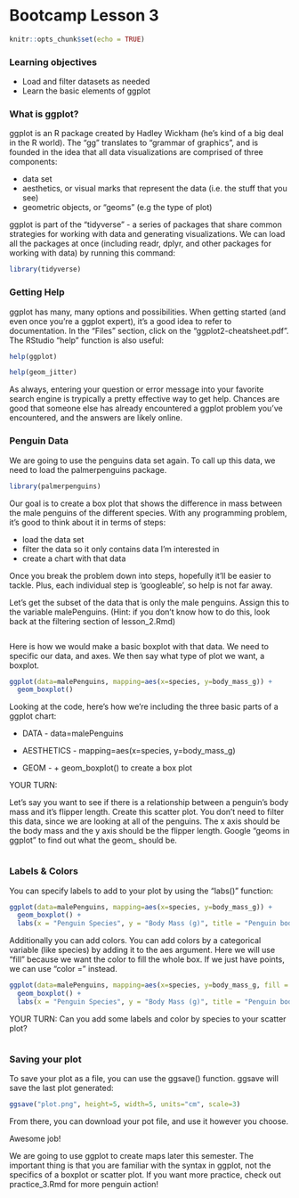# Bootcamp Lesson 3

```r
knitr::opts_chunk$set(echo = TRUE)
```

### Learning objectives  

- Load and filter datasets as needed
- Learn the basic elements of ggplot


### What is ggplot?

ggplot is an R package created by Hadley Wickham (he's kind of a big deal in the R world). The "gg" translates to "grammar of graphics", and is founded in the idea that all data visualizations are comprised of three components:

* data set
* aesthetics, or visual marks that represent the data (i.e. the stuff that you see)
* geometric objects, or "geoms" (e.g the type of plot)

ggplot is part of the "tidyverse" - a series of packages that share common strategies for working with data and generating visualizations. We can load all the packages at once (including readr, dplyr, and other packages for working with data) by running this command:

```r
library(tidyverse)
```


### Getting Help  
ggplot has many, many options and possibilities. When getting started (and even once you're a ggplot expert), it's a good idea to refer to documentation. In the "Files" section, click on the "ggplot2-cheatsheet.pdf". The RStudio "help" function is also useful:

```r
help(ggplot)
```

```r
help(geom_jitter)
```

As always, entering your question or error message into your favorite search engine is trypically a pretty effective way to get help. Chances are good that someone else has already encountered a ggplot problem you've encountered, and the answers are likely online.


### Penguin Data

We are going to use the penguins data set again. To call up this data, we need to load the palmerpenguins package. 

```r
library(palmerpenguins)
```


Our goal is to create a box plot that shows the difference in mass between the male penguins of the different species. With any programming problem, it's good to think about it in terms of steps:

* load the data set
* filter the data so it only contains data I'm interested in
* create a chart with that data

Once you break the problem down into steps, hopefully it'll be easier to tackle. Plus, each individual step is 'googleable', so help is not far away.


Let's get the subset of the data that is only the male penguins. Assign this to the variable malePenguins. (Hint: if you don't know how to do this, look back at the filtering section of lesson_2.Rmd)
```r

```


Here is how we would make a basic boxplot with that data. We need to specific our data, and axes. We then say what type of plot we want, a boxplot. 

```r
ggplot(data=malePenguins, mapping=aes(x=species, y=body_mass_g)) +
  geom_boxplot()
```
Looking at the code, here's how we're including the three basic parts of a ggplot chart: 
 
* DATA - data=malePenguins
 
* AESTHETICS - mapping=aes(x=species, y=body_mass_g)  
 
* GEOM - + geom_boxplot()  to create a box plot


YOUR TURN:

Let's say you want to see if there is a relationship between a penguin's body mass and it's flipper length. Create this scatter plot. You don't need to filter this data, since we are looking at all of the penguins. The x axis should be the body mass and the y axis should be the flipper length. Google "geoms in ggplot" to find out what the geom_ should be. 

```r


```


### Labels & Colors

You can specify labels to add to your plot by using the "labs()" function:

```r
ggplot(data=malePenguins, mapping=aes(x=species, y=body_mass_g)) + 
  geom_boxplot() +
  labs(x = "Penguin Species", y = "Body Mass (g)", title = "Penguin body mass is different by species")
```

Additionally you can add colors. You can add colors by a categorical variable (like species) by adding it to the aes argument. Here we will use "fill" because we want the color to fill the whole box. If we just have points, we can use "color = " instead. 

```r
ggplot(data=malePenguins, mapping=aes(x=species, y=body_mass_g, fill = species)) + 
  geom_boxplot() +
  labs(x = "Penguin Species", y = "Body Mass (g)", title = "Penguin body mass is different by species")
```

YOUR TURN:
Can you add some labels and color by species to your scatter plot?
```r


```

### Saving your plot 

To save your plot as a file, you can use the ggsave() function. ggsave will save the last plot generated:

```r
ggsave("plot.png", height=5, width=5, units="cm", scale=3)
```

From there, you can download your pot file, and use it however you choose.


Awesome job! 

We are going to use ggplot to create maps later this semester. The important thing is that you are familiar with the syntax in ggplot, not the specifics of a boxplot or scatter plot. If you want more practice, check out practice_3.Rmd for more penguin action!




